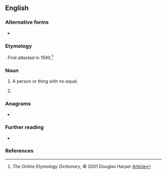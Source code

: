==English==

===Alternative forms===
* {{l|en|nonsuch}}

===Etymology===
{{affix|en|none|such}}. First attested in 1590.<ref>''The Online Etymology Dictionary'', © 2001 Douglas Harper [http://www.etymonline.com/index.php?allowed_in_frame=0&search=nonesuch&searchmode=none Article]</ref>

===Noun===
{{en-noun|es}}

# A person or thing with no equal.
#: {{syn|en|ideal|paragon|nonpareil}}
# {{taxlink|Lychnis chalcedonica|species|noshow=1}}
#: {{syn|en|burning love|dusky salmon}}

===Anagrams===
* {{anagrams|en|unchosen}}

===Further reading===
* {{pedia|Lychnis chalcedonica}}

===References===
<references/>